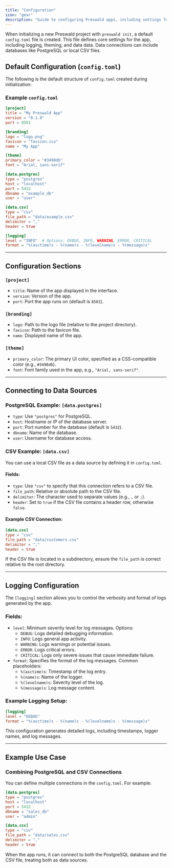 ```yaml
---
title: "Configuration"
icon: "gear"
description: "Guide to configuring Preswald apps, including settings for connections, theming, and logging."
---
```


When initializing a new Preswald project with `preswald init`, a default `config.toml` file is created. This file defines core settings for the app, including logging, theming, and data data. Data connections can include databases like PostgreSQL or local CSV files.

## Default Configuration (`config.toml`)

The following is the default structure of `config.toml` created during initialization:

### Example `config.toml`

```toml
[project]
title = "My Preswald App"
version = "0.1.0"
port = 8501

[branding]
logo = "logo.png"
favicon = "favicon.ico"
name = "My App"

[theme]
primary_color = "#3498db"
font = "Arial, sans-serif"

[data.postgres]
type = "postgres"
host = "localhost"
port = 5432
dbname = "example_db"
user = "user"

[data.csv]
type = "csv"
file_path = "data/example.csv"
delimiter = ","
header = true

[logging]
level = "INFO"  # Options: DEBUG, INFO, WARNING, ERROR, CRITICAL
format = "%(asctime)s - %(name)s - %(levelname)s - %(message)s"
```

---

## Configuration Sections

### `[project]`

- `title`: Name of the app displayed in the interface.
- `version`: Version of the app.
- `port`: Port the app runs on (default is `8501`).

### `[branding]`

- `logo`: Path to the logo file (relative to the project directory).
- `favicon`: Path to the favicon file.
- `name`: Displayed name of the app.

### `[theme]`

- `primary_color`: The primary UI color, specified as a CSS-compatible color (e.g., `#3498db`).
- `font`: Font family used in the app, e.g., `"Arial, sans-serif"`.

---

## Connecting to Data Sources

### PostgreSQL Example: `[data.postgres]`

- `type`: Use `"postgres"` for PostgreSQL.
- `host`: Hostname or IP of the database server.
- `port`: Port number for the database (default is `5432`).
- `dbname`: Name of the database.
- `user`: Username for database access.

### CSV Example: `[data.csv]`

You can use a local CSV file as a data source by defining it in `config.toml`.

#### Fields:

- `type`: Use `"csv"` to specify that this connection refers to a CSV file.
- `file_path`: Relative or absolute path to the CSV file.
- `delimiter`: The character used to separate values (e.g., `,` or `;`).
- `header`: Set to `true` if the CSV file contains a header row, otherwise `false`.

#### Example CSV Connection:

```toml
[data.csv]
type = "csv"
file_path = "data/customers.csv"
delimiter = ","
header = true
```

If the CSV file is located in a subdirectory, ensure the `file_path` is correct relative to the root directory.

---

## Logging Configuration

The `[logging]` section allows you to control the verbosity and format of logs generated by the app.

### Fields:

- `level`: Minimum severity level for log messages. Options:
  - `DEBUG`: Logs detailed debugging information.
  - `INFO`: Logs general app activity.
  - `WARNING`: Logs warnings or potential issues.
  - `ERROR`: Logs critical errors.
  - `CRITICAL`: Logs only severe issues that cause immediate failure.
- `format`: Specifies the format of the log messages. Common placeholders:
  - `%(asctime)s`: Timestamp of the log entry.
  - `%(name)s`: Name of the logger.
  - `%(levelname)s`: Severity level of the log.
  - `%(message)s`: Log message content.

### Example Logging Setup:

```toml
[logging]
level = "DEBUG"
format = "%(asctime)s - %(name)s - %(levelname)s - %(message)s"
```

This configuration generates detailed logs, including timestamps, logger names, and log messages.

---

## Example Use Case

### Combining PostgreSQL and CSV Connections

You can define multiple connections in the `config.toml`. For example:

```toml
[data.postgres]
type = "postgres"
host = "localhost"
port = 5432
dbname = "sales_db"
user = "admin"

[data.csv]
type = "csv"
file_path = "data/sales.csv"
delimiter = ","
header = true
```

When the app runs, it can connect to both the PostgreSQL database and the CSV file, treating both as data sources.
